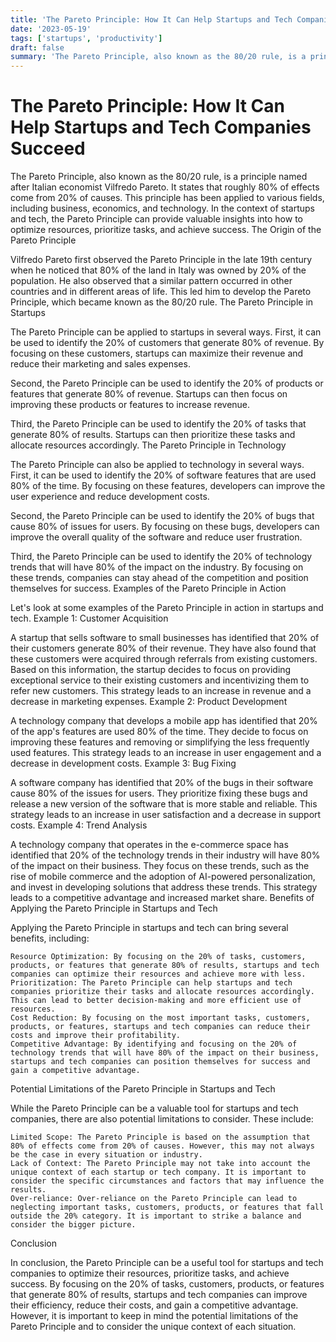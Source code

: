 ```yaml
---
title: 'The Pareto Principle: How It Can Help Startups and Tech Companies Succeed'
date: '2023-05-19'
tags: ['startups', 'productivity']
draft: false
summary: 'The Pareto Principle, also known as the 80/20 rule, is a principle named after Italian economist Vilfredo Pareto. It states that roughly 80% of effects come from 20% of causes. This principle has been applied to various fields, including business, economics, and technology. In the context of startups and'
---
```


# The Pareto Principle: How It Can Help Startups and Tech Companies Succeed


The Pareto Principle, also known as the 80/20 rule, is a principle named after Italian economist Vilfredo Pareto. It states that roughly 80% of effects come from 20% of causes. This principle has been applied to various fields, including business, economics, and technology. In the context of startups and tech, the Pareto Principle can provide valuable insights into how to optimize resources, prioritize tasks, and achieve success.
The Origin of the Pareto Principle

Vilfredo Pareto first observed the Pareto Principle in the late 19th century when he noticed that 80% of the land in Italy was owned by 20% of the population. He also observed that a similar pattern occurred in other countries and in different areas of life. This led him to develop the Pareto Principle, which became known as the 80/20 rule.
The Pareto Principle in Startups

The Pareto Principle can be applied to startups in several ways. First, it can be used to identify the 20% of customers that generate 80% of revenue. By focusing on these customers, startups can maximize their revenue and reduce their marketing and sales expenses.

Second, the Pareto Principle can be used to identify the 20% of products or features that generate 80% of revenue. Startups can then focus on improving these products or features to increase revenue.

Third, the Pareto Principle can be used to identify the 20% of tasks that generate 80% of results. Startups can then prioritize these tasks and allocate resources accordingly.
The Pareto Principle in Technology

The Pareto Principle can also be applied to technology in several ways. First, it can be used to identify the 20% of software features that are used 80% of the time. By focusing on these features, developers can improve the user experience and reduce development costs.

Second, the Pareto Principle can be used to identify the 20% of bugs that cause 80% of issues for users. By focusing on these bugs, developers can improve the overall quality of the software and reduce user frustration.

Third, the Pareto Principle can be used to identify the 20% of technology trends that will have 80% of the impact on the industry. By focusing on these trends, companies can stay ahead of the competition and position themselves for success.
Examples of the Pareto Principle in Action

Let's look at some examples of the Pareto Principle in action in startups and tech.
Example 1: Customer Acquisition

A startup that sells software to small businesses has identified that 20% of their customers generate 80% of their revenue. They have also found that these customers were acquired through referrals from existing customers. Based on this information, the startup decides to focus on providing exceptional service to their existing customers and incentivizing them to refer new customers. This strategy leads to an increase in revenue and a decrease in marketing expenses.
Example 2: Product Development

A technology company that develops a mobile app has identified that 20% of the app's features are used 80% of the time. They decide to focus on improving these features and removing or simplifying the less frequently used features. This strategy leads to an increase in user engagement and a decrease in development costs.
Example 3: Bug Fixing

A software company has identified that 20% of the bugs in their software cause 80% of the issues for users. They prioritize fixing these bugs and release a new version of the software that is more stable and reliable. This strategy leads to an increase in user satisfaction and a decrease in support costs.
Example 4: Trend Analysis

A technology company that operates in the e-commerce space has identified that 20% of the technology trends in their industry will have 80% of the impact on their business. They focus on these trends, such as the rise of mobile commerce and the adoption of AI-powered personalization, and invest in developing solutions that address these trends. This strategy leads to a competitive advantage and increased market share.
Benefits of Applying the Pareto Principle in Startups and Tech

Applying the Pareto Principle in startups and tech can bring several benefits, including:

    Resource Optimization: By focusing on the 20% of tasks, customers, products, or features that generate 80% of results, startups and tech companies can optimize their resources and achieve more with less.
    Prioritization: The Pareto Principle can help startups and tech companies prioritize their tasks and allocate resources accordingly. This can lead to better decision-making and more efficient use of resources.
    Cost Reduction: By focusing on the most important tasks, customers, products, or features, startups and tech companies can reduce their costs and improve their profitability.
    Competitive Advantage: By identifying and focusing on the 20% of technology trends that will have 80% of the impact on their business, startups and tech companies can position themselves for success and gain a competitive advantage.

Potential Limitations of the Pareto Principle in Startups and Tech

While the Pareto Principle can be a valuable tool for startups and tech companies, there are also potential limitations to consider. These include:

    Limited Scope: The Pareto Principle is based on the assumption that 80% of effects come from 20% of causes. However, this may not always be the case in every situation or industry.
    Lack of Context: The Pareto Principle may not take into account the unique context of each startup or tech company. It is important to consider the specific circumstances and factors that may influence the results.
    Over-reliance: Over-reliance on the Pareto Principle can lead to neglecting important tasks, customers, products, or features that fall outside the 20% category. It is important to strike a balance and consider the bigger picture.

Conclusion

In conclusion, the Pareto Principle can be a useful tool for startups and tech companies to optimize their resources, prioritize tasks, and achieve success. By focusing on the 20% of tasks, customers, products, or features that generate 80% of results, startups and tech companies can improve their efficiency, reduce their costs, and gain a competitive advantage. However, it is important to keep in mind the potential limitations of the Pareto Principle and to consider the unique context of each situation.
